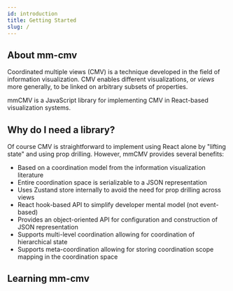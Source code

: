 ```yaml
---
id: introduction
title: Getting Started
slug: /
---
```


## About mm-cmv

Coordinated multiple views (CMV) is a technique developed in the field of information visualization.
CMV enables different visualizations, or _views_ more generally, to be linked on arbitrary subsets of properties.

mmCMV is a JavaScript library for implementing CMV in React-based visualization systems.

## Why do I need a library?

Of course CMV is straightforward to implement using React alone by "lifting state" and using prop drilling.
However, mmCMV provides several benefits:
- Based on a coordination model from the information visualization literature
- Entire coordination space is serializable to a JSON representation
- Uses Zustand store internally to avoid the need for prop drilling across views
- React hook-based API to simplify developer mental model (not event-based)
- Provides an object-oriented API for configuration and construction of JSON representation
- Supports multi-level coordination allowing for coordination of hierarchical state
- Supports meta-coordination allowing for storing coordination scope mapping in the coordination space



## Learning mm-cmv

